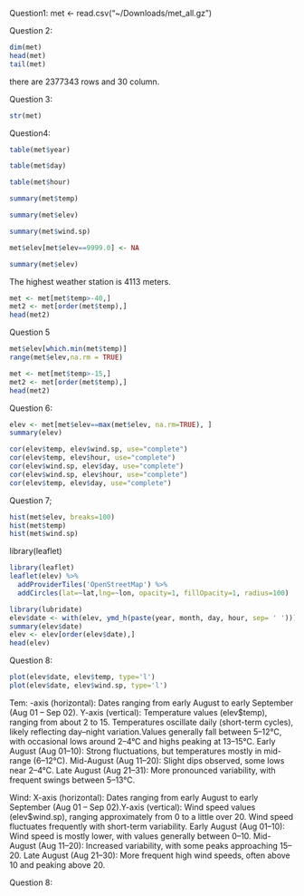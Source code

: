 Question1: 
met <- read.csv("~/Downloads/met_all.gz")

Question 2: 
```r
dim(met)
head(met)
tail(met)
```

there are 2377343 rows and 30 column. 

Question 3:

```r
str(met)
```

Question4: 
```r
table(met$year)
```


```r
table(met$day)
```

```r
table(met$hour)
```

```r
summary(met$temp)
```

```r
summary(met$elev)
```

```r
summary(met$wind.sp)
```


```r
met$elev[met$elev==9999.0] <- NA

summary(met$elev)
```

The highest weather station is 4113 meters. 

```r
met <- met[met$temp>-40,]
met2 <- met[order(met$temp),]
head(met2)
```

Question 5

```r
met$elev[which.min(met$temp)]
range(met$elev,na.rm = TRUE)
```

```r
met <- met[met$temp>-15,]
met2 <- met[order(met$temp),]
head(met2)
```

Question 6:
```r
elev <- met[met$elev==max(met$elev, na.rm=TRUE), ]
summary(elev)
```


```r
cor(elev$temp, elev$wind.sp, use="complete")
cor(elev$temp, elev$hour, use="complete")
cor(elev$wind.sp, elev$day, use="complete")
cor(elev$wind.sp, elev$hour, use="complete")
cor(elev$temp, elev$day, use="complete")
```

Question 7;

```r
hist(met$elev, breaks=100)
hist(met$temp)
hist(met$wind.sp)
```
library(leaflet)
```r
library(leaflet)
leaflet(elev) %>%
  addProviderTiles('OpenStreetMap') %>% 
  addCircles(lat=~lat,lng=~lon, opacity=1, fillOpacity=1, radius=100)
```

```r
library(lubridate)
elev$date <- with(elev, ymd_h(paste(year, month, day, hour, sep= ' ')))
summary(elev$date)
elev <- elev[order(elev$date),]
head(elev)
```

Question 8:
```r
plot(elev$date, elev$temp, type='l')
plot(elev$date, elev$wind.sp, type='l')
```


Tem: -axis (horizontal): Dates ranging from early August to early September (Aug 01 – Sep 02). Y-axis (vertical): Temperature values (elev$temp), ranging from about 2 to 15. Temperatures oscillate daily (short-term cycles), likely reflecting day–night variation.Values generally fall between 5–12°C, with occasional lows around 2–4°C and highs peaking at 13–15°C.
Early August (Aug 01–10): Strong fluctuations, but temperatures mostly in mid-range (6–12°C).
Mid-August (Aug 11–20): Slight dips observed, some lows near 2–4°C.
Late August (Aug 21–31): More pronounced variability, with frequent swings between 5–13°C.

Wind: X-axis (horizontal): Dates ranging from early August to early September (Aug 01 – Sep 02).Y-axis (vertical): Wind speed values (elev$wind.sp), ranging approximately from 0 to a little over 20.  Wind speed fluctuates frequently with short-term variability. Early August (Aug 01–10): Wind speed is mostly lower, with values generally between 0–10. Mid-August (Aug 11–20): Increased variability, with some peaks approaching 15–20. Late August (Aug 21–30): More frequent high wind speeds, often above 10 and peaking above 20.


Question 8: 
```r


```


